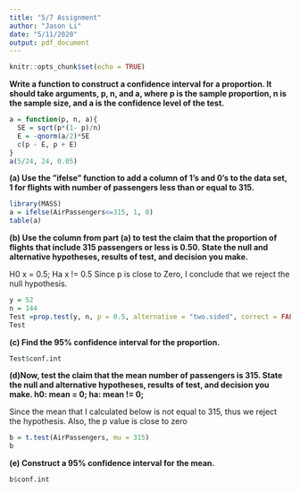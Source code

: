 ```yaml
---
title: "5/7 Assignment"
author: "Jason Li"
date: "5/11/2020"
output: pdf_document
---
```


```r
knitr::opts_chunk$set(echo = TRUE)
```

**Write a function to construct a confidence interval for a proportion. It should take arguments, p,
n, and a, where p is the sample proportion, n is the sample size, and a is the confidence level of
the test.**

```r
a = function(p, n, a){
  SE = sqrt(p*(1- p)/n)
  E = -qnorm(a/2)*SE
  c(p - E, p + E) 
}
a(5/24, 24, 0.05)
```

**(a) Use the ”ifelse” function to add a column of 1’s and 0’s to the data set, 1 for flights with number of passengers less than or equal to 315.**

```r
library(MASS)
a = ifelse(AirPassengers<=315, 1, 0)
table(a)
```

**(b) Use the column from part (a) to test the claim that the proportion of flights that include 315
passengers or less is 0.50. State the null and alternative hypotheses, results of test, and decision
you make.**

H0 x = 0.5;
Ha x != 0.5
Since p is close to Zero, I conclude that we reject the null hypothesis.

```r
y = 52
n = 144
Test =prop.test(y, n, p = 0.5, alternative = "two.sided", correct = FALSE)
Test
```

**(c) Find the 95% confidence interval for the proportion.**

```r
Test$conf.int
```

**(d)Now, test the claim that the mean number of passengers is 315. State the null and alternative
hypotheses, results of test, and decision you make. h0: mean = 0; ha: mean != 0;** 

Since the mean that I calculated below is not equal to 315, thus we reject the hypothesis. Also, the p value is close to zero
```r
b = t.test(AirPassengers, mu = 315)
b
```

**(e) Construct a 95% confidence interval for the mean.**
```r
b$conf.int
```

